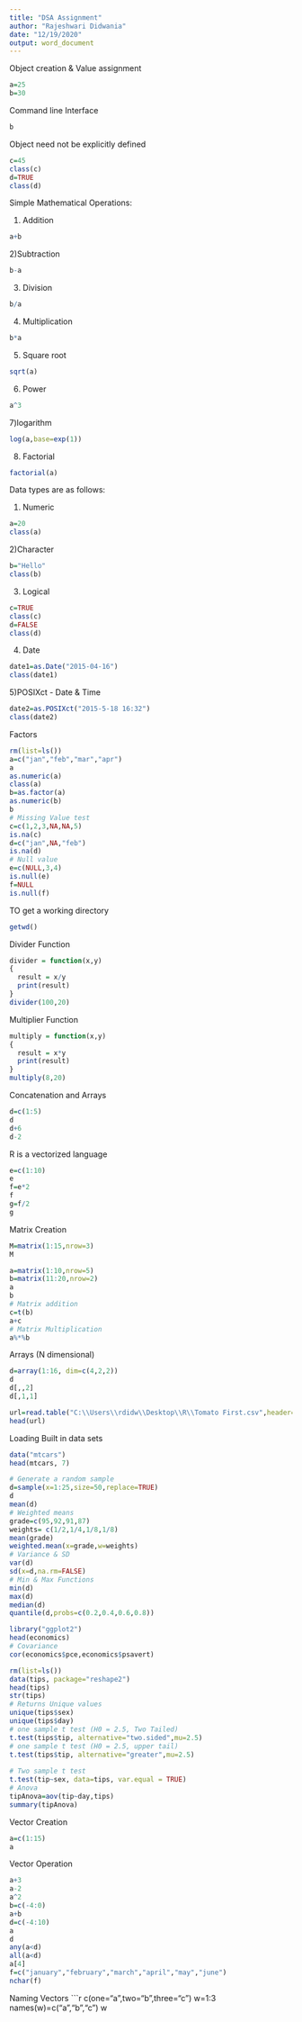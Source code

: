 ---
title: "DSA Assignment"
author: "Rajeshwari Didwania"
date: "12/19/2020"
output: word_document
---
Object creation & Value assignment
```{r}
a=25
b=30
```

Command line Interface
```{r}
b
```

Object need not be explicitly defined
```{r}
c=45
class(c)
d=TRUE
class(d)
```
Simple Mathematical Operations:

1) Addition
```{r}
a+b
```
2)Subtraction
```{r}
b-a
```
3) Division
```{r}
b/a
```
4) Multiplication
```{r}
b*a
```
5) Square root
```{r}
sqrt(a)
```
6) Power
```{r}
a^3
```
7)logarithm 
```{r}
log(a,base=exp(1))
```
8) Factorial
```{r}
factorial(a)
```

Data types are as follows:

1) Numeric
```{r}
a=20
class(a)
```
2)Character
```{r}
b="Hello"
class(b)
```
3) Logical
```{r}
c=TRUE
class(c)
d=FALSE
class(d)
```
4) Date
```{r}
date1=as.Date("2015-04-16")
class(date1)
```
5)POSIXct - Date & Time
```{r}
date2=as.POSIXct("2015-5-18 16:32")
class(date2)
```

Factors

```{r}
rm(list=ls())
a=c("jan","feb","mar","apr")
a
as.numeric(a)
class(a)
b=as.factor(a)
as.numeric(b)
b
# Missing Value test
c=c(1,2,3,NA,NA,5)
is.na(c)
d=c("jan",NA,"feb")
is.na(d)
# Null value
e=c(NULL,3,4)
is.null(e)
f=NULL
is.null(f)
```

TO get a working directory
```{r}
getwd()
```

Divider Function
```{r}
divider = function(x,y)
{
  result = x/y
  print(result)
}
divider(100,20)
```
Multiplier Function
```{r}
multiply = function(x,y)
{
  result = x*y
  print(result)
}
multiply(8,20)
```
Concatenation and Arrays
```{r}
d=c(1:5)
d
d+6
d-2
```
R is a vectorized language
```{r}
e=c(1:10)
e
f=e*2
f
g=f/2
g
```
Matrix Creation
```{r}
M=matrix(1:15,nrow=3)
M
```

```{r}
a=matrix(1:10,nrow=5)
b=matrix(11:20,nrow=2)
a
b
# Matrix addition
c=t(b)
a+c
# Matrix Multiplication
a%*%b
```

Arrays (N dimensional)
```{r}
d=array(1:16, dim=c(4,2,2))
d
d[,,2]
d[,1,1]
```

```{r}
url=read.table("C:\\Users\\rdidw\\Desktop\\R\\Tomato First.csv",header=TRUE,sep=",")
head(url)
```

Loading Built in data sets
```{r}
data("mtcars")
head(mtcars, 7)
```

```{r}
# Generate a random sample
d=sample(x=1:25,size=50,replace=TRUE)
d
mean(d)
# Weighted means
grade=c(95,92,91,87)
weights= c(1/2,1/4,1/8,1/8)
mean(grade)
weighted.mean(x=grade,w=weights)
# Variance & SD
var(d)
sd(x=d,na.rm=FALSE)
# Min & Max Functions
min(d)
max(d)
median(d)
quantile(d,probs=c(0.2,0.4,0.6,0.8))
```
```{r}
library("ggplot2")
head(economics)
# Covariance
cor(economics$pce,economics$psavert)
```

```{r}
rm(list=ls())
data(tips, package="reshape2")
head(tips)
str(tips)
# Returns Unique values
unique(tips$sex)
unique(tips$day)
# one sample t test (H0 = 2.5, Two Tailed)
t.test(tips$tip, alternative="two.sided",mu=2.5)
# one sample t test (H0 = 2.5, upper tail)
t.test(tips$tip, alternative="greater",mu=2.5)
  
# Two sample t test 
t.test(tip~sex, data=tips, var.equal = TRUE)
# Anova
tipAnova=aov(tip~day,tips)
summary(tipAnova)
```

Vector Creation
```{r}
a=c(1:15)
a
```
Vector Operation
```{r}
a+3
a-2
a^2
b=c(-4:0)
a+b
d=c(-4:10)
a
d
any(a<d)
all(a<d)
a[4]
f=c("january","february","march","april","may","june")
nchar(f)
```
Naming Vectors
```{r}
c(one="a",two="b",three="c")
w=1:3
names(w)=c("a","b","c")
w